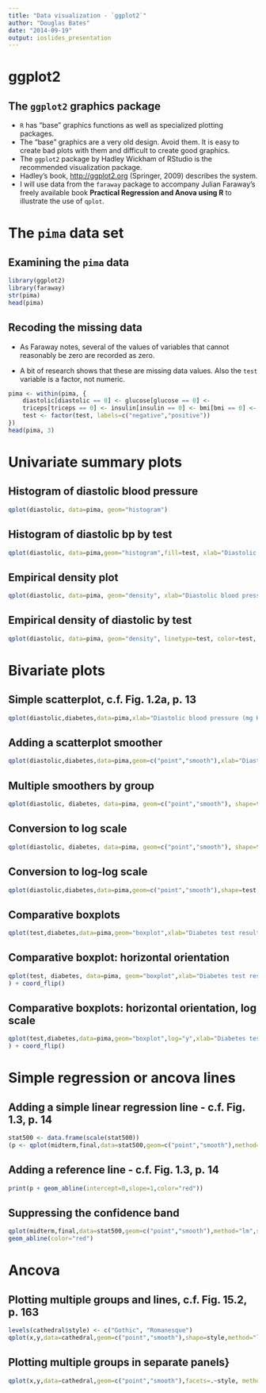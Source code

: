 ```yaml
---
title: "Data visualization - `ggplot2`"
author: "Douglas Bates"
date: "2014-09-19"
output: ioslides_presentation
---
```

# ggplot2

## The `ggplot2` graphics package
- `R` has "base" graphics functions as well as specialized plotting packages.
- The "base" graphics are a very old design.  Avoid them.  It is easy to create bad plots with them and difficult to create good graphics.
- The `ggplot2` package by Hadley Wickham of RStudio is the recommended visualization package.
- Hadley's book, [http://ggplot2.org](ggplot2: Elegant Graphics for Data Analysis) (Springer, 2009) describes the system.
- I will use data from the `faraway` package to accompany Julian Faraway's freely available book __Practical Regression and Anova using R__ to illustrate the use of `qplot`.


# The `pima` data set

## Examining the `pima` data

```r
library(ggplot2)
library(faraway)
str(pima)
head(pima)
```   

## Recoding the missing data
  
- As Faraway notes, several of the values of variables that cannot reasonably be zero are recorded as zero.

- A bit of research shows that these are missing data values. Also the `test` variable is a factor, not numeric.

```r
pima <- within(pima, {
    diastolic[diastolic == 0] <- glucose[glucose == 0] <-
    triceps[triceps == 0] <- insulin[insulin == 0] <- bmi[bmi == 0] <- NA
    test <- factor(test, labels=c("negative","positive"))
})
head(pima, 3)
```

# Univariate summary plots

## Histogram of diastolic blood pressure
```r
qplot(diastolic, data=pima, geom="histogram")
```   

## Histogram of diastolic bp by test
```r
qplot(diastolic, data=pima,geom="histogram",fill=test, xlab="Diastolic blood pressure (mg Hg)")
```   

## Empirical density plot
```r
qplot(diastolic, data=pima, geom="density", xlab="Diastolic blood pressure (mg Hg)")
```   

## Empirical density of diastolic by test
```r
qplot(diastolic, data=pima, geom="density", linetype=test, color=test, xlab="Diastolic blood pressure (mg Hg)")
```   

# Bivariate plots

## Simple scatterplot, c.f. Fig. 1.2a, p. 13
```r
qplot(diastolic,diabetes,data=pima,xlab="Diastolic blood pressure (mg Hg)",ylab="Diabetes pedigree function")
```   

## Adding a scatterplot smoother
```r
qplot(diastolic,diabetes,data=pima,geom=c("point","smooth"),xlab="Diastolic blood pressure (mg Hg)",ylab="Diabetes pedigree function")
```

## Multiple smoothers by group
```r
qplot(diastolic, diabetes, data=pima, geom=c("point","smooth"), shape=test, linetype=test, xlab="Diastolic blood pressure (mg Hg)", ylab="Diabetes pedigree function")
```   

## Conversion to log scale
```r
qplot(diastolic, diabetes, data=pima, geom=c("point","smooth"), shape=test, linetype=test, log="y", xlab="Diastolic blood pressure (mg Hg)", ylab="Diabetes pedigree function")
```

## Conversion to log-log scale
```r
qplot(diastolic,diabetes,data=pima,geom=c("point","smooth"),shape=test,linetype=test,log="xy",xlab="Diastolic blood pressure (mg Hg)",ylab="Diabetes pedigree function")
```

## Comparative boxplots
```r
qplot(test,diabetes,data=pima,geom="boxplot",xlab="Diabetes test result",ylab="Diabetes pedigree function")
```   

## Comparative boxplot: horizontal orientation
```r
qplot(test, diabetes, data=pima, geom="boxplot",xlab="Diabetes test result",ylab="Diabetes pedigree function"
) + coord_flip()
```   

## Comparative boxplots: horizontal orientation, log scale
```r
qplot(test,diabetes,data=pima,geom="boxplot",log="y",xlab="Diabetes test result",ylab="Diabetes pedigree function"
) + coord_flip()
```   


# Simple regression or ancova lines

## Adding a simple linear regression line - c.f. Fig. 1.3, p. 14
```r
stat500 <- data.frame(scale(stat500))
(p <- qplot(midterm,final,data=stat500,geom=c("point","smooth"),method="lm"))
```  

## Adding a reference line - c.f. Fig. 1.3, p. 14
```r
print(p + geom_abline(intercept=0,slope=1,color="red"))
```

## Suppressing the confidence band
```r
qplot(midterm,final,data=stat500,geom=c("point","smooth"),method="lm",se=FALSE) + 
geom_abline(color="red")
```  

# Ancova

## Plotting multiple groups and lines, c.f. Fig. 15.2, p. 163
```r
levels(cathedral$style) <- c("Gothic", "Romanesque")
qplot(x,y,data=cathedral,geom=c("point","smooth"),shape=style,method="lm",xlab="Nave Height (ft)",ylab="Total Length (ft)")
```   

## Plotting multiple groups in separate panels}
```r
qplot(x,y,data=cathedral,geom=c("point","smooth"),facets=.~style, method="lm",xlab="Nave Height (ft)",ylab="Total Length (ft)")
```   
